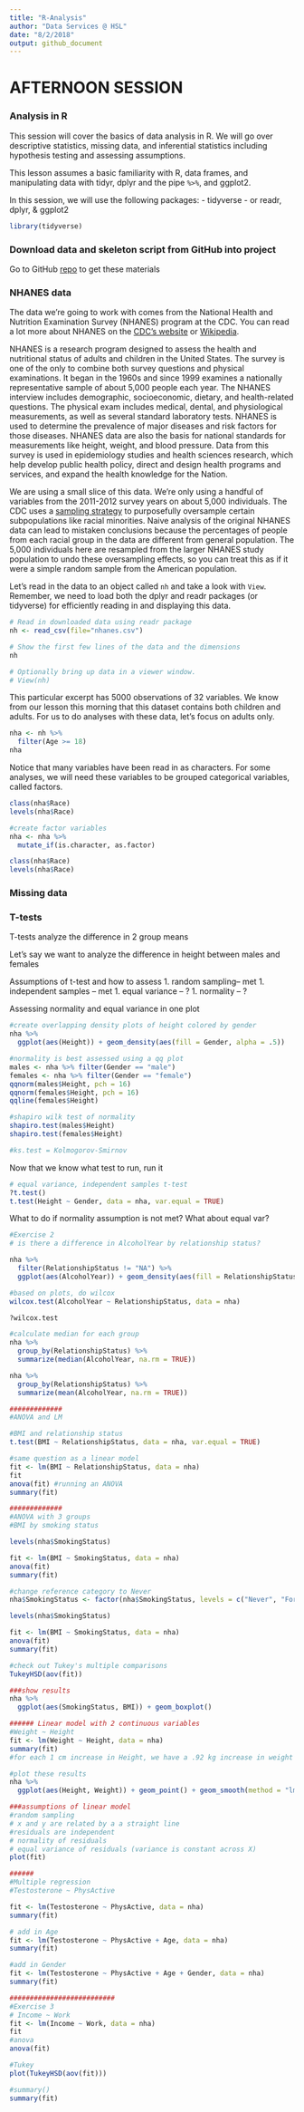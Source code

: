 ```yaml
---
title: "R-Analysis"
author: "Data Services @ HSL"
date: "8/2/2018"
output: github_document
---
```


# AFTERNOON SESSION
### Analysis in R

This session will cover the basics of data analysis in R. We will go over descriptive statistics, missing data, and inferential statistics including hypothesis testing and assessing assumptions.

This lesson assumes a basic familiarity with R, data frames, and manipulating data with tidyr, dplyr and the pipe `%>%`, and ggplot2.

In this session, we will use the following packages:
- tidyverse 
- or readr, dplyr, & ggplot2

```r
library(tidyverse)
```

### Download data and skeleton script from GitHub into project
Go to GitHub [repo](https://github.com/mariekekjones/BIMS-bootcamp) to get these materials

### NHANES data

The data we're going to work with comes from the National Health and Nutrition Examination Survey (NHANES) program at the CDC. You can read a lot more about NHANES on the [CDC's website](http://www.cdc.gov/nchs/nhanes/) or [Wikipedia](https://en.wikipedia.org/wiki/National_Health_and_Nutrition_Examination_Survey). 

NHANES is a research program designed to assess the health and nutritional status of adults and children in the United States. The survey is one of the only to combine both survey questions and physical examinations. It began in the 1960s and since 1999 examines a nationally representative sample of about 5,000 people each year. The NHANES interview includes demographic, socioeconomic, dietary, and health-related questions. The physical exam includes medical, dental, and physiological measurements, as well as several standard laboratory tests. NHANES is used to determine the prevalence of major diseases and risk factors for those diseases. NHANES data are also the basis for national standards for measurements like height, weight, and blood pressure. Data from this survey is used in epidemiology studies and health sciences research, which help develop public health policy, direct and design health programs and services, and expand the health knowledge for the Nation.

We are using a small slice of this data. We're only using a handful of variables from the 2011-2012 survey years on about 5,000 individuals. The CDC uses a [sampling strategy](http://www.cdc.gov/nchs/data/series/sr_02/sr02_162.pdf) to purposefully oversample certain subpopulations like racial minorities. Naive analysis of the original NHANES data can lead to mistaken conclusions because the percentages of people from each racial group in the data are different from general population. The 5,000 individuals here are resampled from the larger NHANES study population to undo these oversampling effects, so you can treat this as if it were a simple random sample from the American population.

Let's read in the data to an object called `nh` and take a look with `View`. Remember, we need to load both the dplyr and readr packages (or tidyverse) for efficiently reading in and displaying this data.

```r

# Read in downloaded data using readr package
nh <- read_csv(file="nhanes.csv")

# Show the first few lines of the data and the dimensions
nh

# Optionally bring up data in a viewer window.
# View(nh)
```

This particular excerpt has 5000 observations of 32 variables. We know from our lesson this morning that this dataset contains both children and adults. For us to do analyses with these data, let's focus on adults only.

```r
nha <- nh %>%
  filter(Age >= 18)
nha
```

Notice that many variables have been read in as characters. For some analyses, we will need these variables to be grouped categorical variables, called factors.

```r
class(nha$Race)
levels(nha$Race)

#create factor variables
nha <- nha %>%
  mutate_if(is.character, as.factor)

class(nha$Race)
levels(nha$Race)
```

### Missing data

### T-tests 
T-tests analyze the difference in 2 group means

Let's say we want to analyze the difference in height between males and females

Assumptions of t-test and how to assess
1. random sampling-- met
1. independent samples -- met
1. equal variance -- ?
1. normality -- ?

Assessing normality and equal variance in one plot
```r
#create overlapping density plots of height colored by gender
nha %>%
  ggplot(aes(Height)) + geom_density(aes(fill = Gender, alpha = .5))

#normality is best assessed using a qq plot
males <- nha %>% filter(Gender == "male")
females <- nha %>% filter(Gender == "female")
qqnorm(males$Height, pch = 16)
qqnorm(females$Height, pch = 16)
qqline(females$Height)

#shapiro wilk test of normality
shapiro.test(males$Height)
shapiro.test(females$Height)

#ks.test = Kolmogorov-Smirnov
```

Now that we know what test to run, run it

```r
# equal variance, independent samples t-test
?t.test()
t.test(Height ~ Gender, data = nha, var.equal = TRUE)
```

What to do if normality assumption is not met? What about equal var?

```r
#Exercise 2
# is there a difference in AlcoholYear by relationship status?

nha %>%
  filter(RelationshipStatus != "NA") %>%
  ggplot(aes(AlcoholYear)) + geom_density(aes(fill = RelationshipStatus, alpha = .3))

#based on plots, do wilcox
wilcox.test(AlcoholYear ~ RelationshipStatus, data = nha)

?wilcox.test

#calculate median for each group
nha %>%
  group_by(RelationshipStatus) %>%
  summarize(median(AlcoholYear, na.rm = TRUE))

nha %>%
  group_by(RelationshipStatus) %>%
  summarize(mean(AlcoholYear, na.rm = TRUE))
```

```r
#############
#ANOVA and LM

#BMI and relationship status
t.test(BMI ~ RelationshipStatus, data = nha, var.equal = TRUE)

#same question as a linear model
fit <- lm(BMI ~ RelationshipStatus, data = nha)
fit
anova(fit) #running an ANOVA
summary(fit)

#############
#ANOVA with 3 groups
#BMI by smoking status

levels(nha$SmokingStatus)

fit <- lm(BMI ~ SmokingStatus, data = nha)
anova(fit)
summary(fit)

#change reference category to Never
nha$SmokingStatus <- factor(nha$SmokingStatus, levels = c("Never", "Former", "Current"))

levels(nha$SmokingStatus)

fit <- lm(BMI ~ SmokingStatus, data = nha)
anova(fit)
summary(fit)

#check out Tukey's multiple comparisons
TukeyHSD(aov(fit))

###show results
nha %>%
  ggplot(aes(SmokingStatus, BMI)) + geom_boxplot()

###### Linear model with 2 continuous variables
#Weight ~ Height
fit <- lm(Weight ~ Height, data = nha)
summary(fit)
#for each 1 cm increase in Height, we have a .92 kg increase in weight

#plot these results
nha %>%
  ggplot(aes(Height, Weight)) + geom_point() + geom_smooth(method = "lm")

###assumptions of linear model
#random sampling
# x and y are related by a a straight line
#residuals are independent
# normality of residuals
# equal variance of residuals (variance is constant across X)
plot(fit)

######
#Multiple regression
#Testosterone ~ PhysActive

fit <- lm(Testosterone ~ PhysActive, data = nha)
summary(fit)

# add in Age
fit <- lm(Testosterone ~ PhysActive + Age, data = nha)
summary(fit)

#add in Gender
fit <- lm(Testosterone ~ PhysActive + Age + Gender, data = nha)
summary(fit)

##########################
#Exercise 3
# Income ~ Work
fit <- lm(Income ~ Work, data = nha)
fit
#anova
anova(fit)

#Tukey
plot(TukeyHSD(aov(fit)))

#summary()
summary(fit)
```